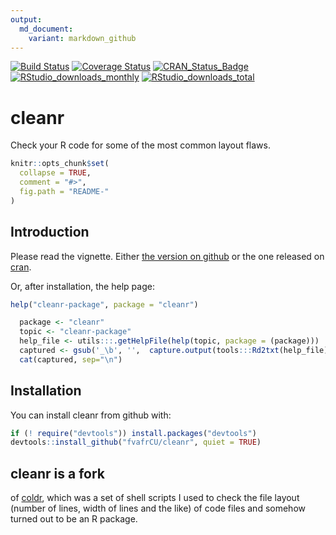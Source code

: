 ```yaml
---
output:
  md_document:
    variant: markdown_github
---
```

[![Build Status](https://travis-ci.org/fvafrCU/cleanr.svg?branch=master)](https://travis-ci.org/fvafrCU/cleanr)
[![Coverage Status](https://codecov.io/github/fvafrCU/cleanr/coverage.svg?branch=master)](https://codecov.io/github/fvafrCU/cleanr?branch=master)
[![CRAN_Status_Badge](http://www.r-pkg.org/badges/version/cleanr)](https://cran.r-project.org/package=cleanr)
[![RStudio_downloads_monthly](http://cranlogs.r-pkg.org/badges/cleanr)](http://cran.rstudio.com/web/packages/cleanr/index.html)
[![RStudio_downloads_total](http://cranlogs.r-pkg.org/badges/grand-total/cleanr)](http://cran.rstudio.com/web/packages/cleanr/index.html)

# cleanr
Check your R code for some of the most common layout flaws.

<!-- README.md is generated from README.Rmd. Please edit that file -->

```r
knitr::opts_chunk$set(
  collapse = TRUE,
  comment = "#>",
  fig.path = "README-"
)
```
## Introduction
Please read the vignette. Either [the version on github](http://htmlpreview.github.io/?https://github.com/fvafrCU/cleanr/blob/master/inst/doc/cleanr_Introduction.html)
or the one released on [cran](https://cran.r-project.org/package=cleanr).

Or, after installation, the help page:
```r
help("cleanr-package", package = "cleanr")
```
```r
  package <- "cleanr"
  topic <- "cleanr-package"
  help_file <- utils:::.getHelpFile(help(topic, package = (package)))
  captured <- gsub('_\b', '',  capture.output(tools:::Rd2txt(help_file) ))
  cat(captured, sep="\n")
```

## Installation
You can install cleanr from github with:
```r
if (! require("devtools")) install.packages("devtools")
devtools::install_github("fvafrCU/cleanr", quiet = TRUE)
```

## cleanr is a fork 
of [coldr](https://github.com/fvafrcu/coldr.git),
which was a set of shell scripts I used to check the file layout (number of 
lines, width of lines and the like) of code files and somehow turned out to be 
an R package.


